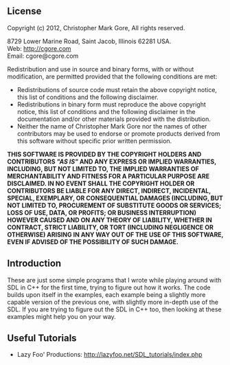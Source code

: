 == License ==

Copyright (c) 2012, Christopher Mark Gore,
All rights reserved.

8729 Lower Marine Road, Saint Jacob, Illinois 62281 USA.
<br>Web: http://cgore.com
<br>Email: cgore@cgore.com

Redistribution and use in source and binary forms, with or without
modification, are permitted provided that the following conditions are met:

* Redistributions of source code must retain the above copyright notice, this list of conditions and the following disclaimer.
* Redistributions in binary form must reproduce the above copyright notice, this list of conditions and the following disclaimer in the documentation and/or other materials provided with the distribution.
* Neither the name of Christopher Mark Gore nor the names of other contributors may be used to endorse or promote products derived from this software without specific prior written permission.

'''THIS SOFTWARE IS PROVIDED BY THE COPYRIGHT HOLDERS AND CONTRIBUTORS <i>"AS IS"</i> AND ANY EXPRESS OR IMPLIED WARRANTIES, INCLUDING, BUT NOT LIMITED TO, THE IMPLIED WARRANTIES OF MERCHANTABILITY AND FITNESS FOR A PARTICULAR PURPOSE ARE DISCLAIMED. IN NO EVENT SHALL THE COPYRIGHT HOLDER OR CONTRIBUTORS BE LIABLE FOR ANY DIRECT, INDIRECT, INCIDENTAL, SPECIAL, EXEMPLARY, OR CONSEQUENTIAL DAMAGES (INCLUDING, BUT NOT LIMITED TO, PROCUREMENT OF SUBSTITUTE GOODS OR SERVICES; LOSS OF USE, DATA, OR PROFITS; OR BUSINESS INTERRUPTION) HOWEVER CAUSED AND ON ANY THEORY OF LIABILITY, WHETHER IN CONTRACT, STRICT LIABILITY, OR TORT (INCLUDING NEGLIGENCE OR OTHERWISE) ARISING IN ANY WAY OUT OF THE USE OF THIS SOFTWARE, EVEN IF ADVISED OF THE POSSIBILITY OF SUCH DAMAGE.'''

== Introduction ==

These are just some simple programs that I wrote while playing around with SDL
in C++ for the first time, trying to figure out how it works.  The code builds
upon itself in the examples, each example being a slightly more capable version
of the previous one, with slightly more in-depth use of the SDL.  If you are
trying to figure out the SDL in C++ too, then looking at these examples might
help you on your way.

== Useful Tutorials ==

* Lazy Foo' Productions: http://lazyfoo.net/SDL_tutorials/index.php
